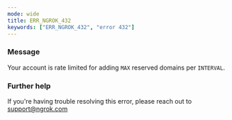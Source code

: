 ```yaml
---
mode: wide
title: ERR_NGROK_432
keywords: ["ERR_NGROK_432", "error 432"]
---
```



### Message

Your account is rate limited for adding `MAX` reserved domains per `INTERVAL`.

<ErrorDetails />

### Further help

If you're having trouble resolving this error, please reach out to [support@ngrok.com](mailto:support@ngrok.com?subject=Help%20with%20ERR_NGROK_432)
